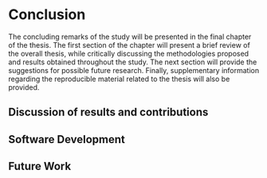 # Conclusion {#sec-conclusion}

The concluding remarks of the study will be presented in the final chapter of the thesis. The first section of the chapter will present a brief review of the overall thesis, while critically discussing the methodologies proposed and results obtained throughout the study. The next section will provide the suggestions for possible future research. Finally, supplementary information regarding the reproducible material related to the thesis will also be provided.

## Discussion of results and contributions {#sec-contribution}

## Software Development {#sec-software}

## Future Work {#sec-future}




